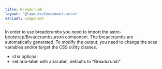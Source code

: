 ```yaml
---
title: Breadcrumb
layout: '@layouts/Component.astro'
variant: component
---
```


In order to use breadcrumbs you need to import the astro-bootstrap/Breadcrumbs.astro component. The breadcrumbs are automatically generated. To modify the output, you need to change the scss variables and/or target the CSS utility classes.

<Example>
  <Standard slot="component"/>
  <Fragment slot="code" set:html={rawStandard} />
</Example>

- id is optional
- set aria-label with ariaLabel, defaults to "Breadcrumb"
